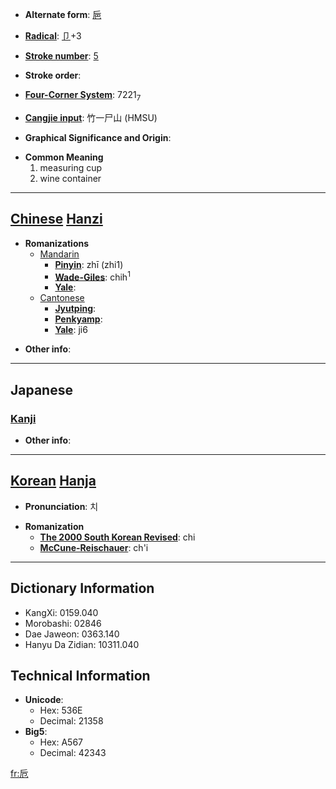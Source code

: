 * '''Alternate form''': [[巵]]

* '''[[Wiktionary:Chinese radical index| Radical]]''': [[Wiktionary:Chinese radical index 卩|卩]]+3

* '''[[Wiktionary:Chinese total strokes index|Stroke number]]''': [[Wiktionary:Chinese total strokes index 5|5]]

* '''Stroke order''': 

* '''[[Wiktionary:Chinese four corner index|Four-Corner System]]''': 7221<sub>7</sub>

* '''[[Wiktionary:Chinese Cangjie index|Cangjie input]]''': 竹一尸山 (HMSU)

* '''Graphical Significance and Origin''': 

* '''Common Meaning'''
*#measuring cup
*# wine container


----

== [[Chinese]] [[Hanzi]] ==

* '''Romanizations'''
** [[Mandarin]]
*** '''[[Pinyin]]''': zhī (zhi1)
*** '''[[Wade-Giles]]''': chih<sup>1</sup>
*** '''[[Yale]]''': 
**[[Cantonese]]
***'''[[Jyutping]]''':
***'''[[Penkyamp]]''': 
***'''[[Yale]]''': ji6

* '''Other info''': 

----

==Japanese==
===[[Kanji]]===
{{kanji|on readings=[[し]] (shi)|kun readings=[[さかずき]] (sakazuki)}}

* '''Other info''':  

----

== [[Korean]] [[Hanja]] ==

* '''Pronunciation''': 치

* '''Romanization'''
** '''[[The 2000 South Korean Revised Romanization|The 2000 South Korean Revised]]''': chi
** '''[[McCune-Reischauer]]''': ch'i

----

== Dictionary Information ==

* KangXi: 0159.040
* Morobashi: 02846
* Dae Jaweon: 0363.140
* Hanyu Da Zidian: 10311.040

== Technical Information ==

* '''Unicode''':
** Hex: 536E
** Decimal: 21358
* '''Big5''':
** Hex: A567
** Decimal: 42343

[[fr:卮]]